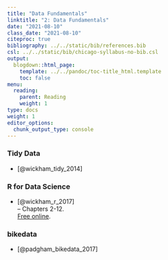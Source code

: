 ```yaml
---
title: "Data Fundamentals"
linktitle: "2: Data Fundamentals"
date: "2021-08-10"
class_date: "2021-08-10"
citeproc: true
bibliography: ../../static/bib/references.bib
csl: ../../static/bib/chicago-syllabus-no-bib.csl
output:
  blogdown::html_page:
    template: ../../pandoc/toc-title_html.template
    toc: false
menu:
  reading:
    parent: Reading
    weight: 1
type: docs
weight: 1
editor_options:
  chunk_output_type: console
---
```


### Tidy Data

- [@wickham_tidy_2014]

### R for Data Science

- [@wickham_r_2017]\
-- Chapters 2-12.\
[Free online](https://r4ds.had.co.nz/).

### bikedata

- [@padgham_bikedata_2017]
